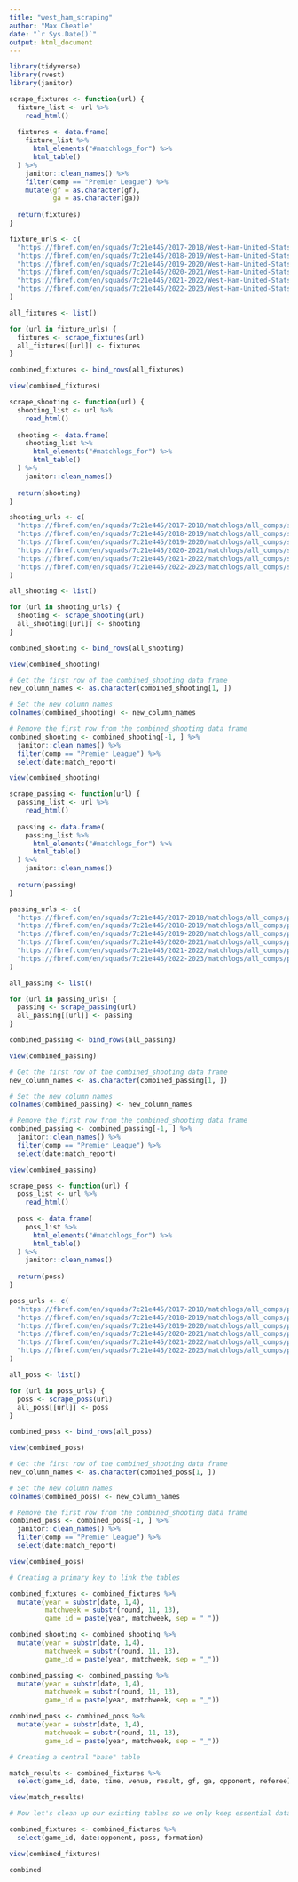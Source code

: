 ```yaml
---
title: "west_ham_scraping"
author: "Max Cheatle"
date: "`r Sys.Date()`"
output: html_document
---
```


```r

library(tidyverse)
library(rvest)
library(janitor)

```

```r

scrape_fixtures <- function(url) {
  fixture_list <- url %>%
    read_html()
  
  fixtures <- data.frame(
    fixture_list %>%
      html_elements("#matchlogs_for") %>%
      html_table()
  ) %>% 
    janitor::clean_names() %>% 
    filter(comp == "Premier League") %>% 
    mutate(gf = as.character(gf),
           ga = as.character(ga))
  
  return(fixtures)
}

fixture_urls <- c(
  "https://fbref.com/en/squads/7c21e445/2017-2018/West-Ham-United-Stats#all_matchlogs",
  "https://fbref.com/en/squads/7c21e445/2018-2019/West-Ham-United-Stats#all_matchlogs",
  "https://fbref.com/en/squads/7c21e445/2019-2020/West-Ham-United-Stats#all_matchlogs",
  "https://fbref.com/en/squads/7c21e445/2020-2021/West-Ham-United-Stats#all_matchlogs",
  "https://fbref.com/en/squads/7c21e445/2021-2022/West-Ham-United-Stats#all_matchlogs",
  "https://fbref.com/en/squads/7c21e445/2022-2023/West-Ham-United-Stats#all_matchlogs"
)

all_fixtures <- list()

for (url in fixture_urls) {
  fixtures <- scrape_fixtures(url)
  all_fixtures[[url]] <- fixtures
}

combined_fixtures <- bind_rows(all_fixtures)

view(combined_fixtures)

```

```r

scrape_shooting <- function(url) {
  shooting_list <- url %>%
    read_html()
  
  shooting <- data.frame(
    shooting_list %>%
      html_elements("#matchlogs_for") %>%
      html_table()
  ) %>% 
    janitor::clean_names()
  
  return(shooting)
}

shooting_urls <- c(
  "https://fbref.com/en/squads/7c21e445/2017-2018/matchlogs/all_comps/shooting/West-Ham-United-Match-Logs-All-Competitions",
  "https://fbref.com/en/squads/7c21e445/2018-2019/matchlogs/all_comps/shooting/West-Ham-United-Match-Logs-All-Competitions",
  "https://fbref.com/en/squads/7c21e445/2019-2020/matchlogs/all_comps/shooting/West-Ham-United-Match-Logs-All-Competitions",
  "https://fbref.com/en/squads/7c21e445/2020-2021/matchlogs/all_comps/shooting/West-Ham-United-Match-Logs-All-Competitions",
  "https://fbref.com/en/squads/7c21e445/2021-2022/matchlogs/all_comps/shooting/West-Ham-United-Match-Logs-All-Competitions",
  "https://fbref.com/en/squads/7c21e445/2022-2023/matchlogs/all_comps/shooting/West-Ham-United-Match-Logs-All-Competitions"
)

all_shooting <- list()

for (url in shooting_urls) {
  shooting <- scrape_shooting(url)
  all_shooting[[url]] <- shooting
}

combined_shooting <- bind_rows(all_shooting)

view(combined_shooting)

# Get the first row of the combined_shooting data frame
new_column_names <- as.character(combined_shooting[1, ])

# Set the new column names
colnames(combined_shooting) <- new_column_names

# Remove the first row from the combined_shooting data frame
combined_shooting <- combined_shooting[-1, ] %>% 
  janitor::clean_names() %>% 
  filter(comp == "Premier League") %>% 
  select(date:match_report)

view(combined_shooting)

```

```r

scrape_passing <- function(url) {
  passing_list <- url %>%
    read_html()
  
  passing <- data.frame(
    passing_list %>%
      html_elements("#matchlogs_for") %>%
      html_table()
  ) %>% 
    janitor::clean_names()
  
  return(passing)
}

passing_urls <- c(
  "https://fbref.com/en/squads/7c21e445/2017-2018/matchlogs/all_comps/passing/West-Ham-United-Match-Logs-All-Competitions",
  "https://fbref.com/en/squads/7c21e445/2018-2019/matchlogs/all_comps/passing/West-Ham-United-Match-Logs-All-Competitions",
  "https://fbref.com/en/squads/7c21e445/2019-2020/matchlogs/all_comps/passing/West-Ham-United-Match-Logs-All-Competitions",
  "https://fbref.com/en/squads/7c21e445/2020-2021/matchlogs/all_comps/passing/West-Ham-United-Match-Logs-All-Competitions",
  "https://fbref.com/en/squads/7c21e445/2021-2022/matchlogs/all_comps/passing/West-Ham-United-Match-Logs-All-Competitions",
  "https://fbref.com/en/squads/7c21e445/2022-2023/matchlogs/all_comps/passing/West-Ham-United-Match-Logs-All-Competitions"
)

all_passing <- list()

for (url in passing_urls) {
  passing <- scrape_passing(url)
  all_passing[[url]] <- passing
}

combined_passing <- bind_rows(all_passing)

view(combined_passing)

# Get the first row of the combined_shooting data frame
new_column_names <- as.character(combined_passing[1, ])

# Set the new column names
colnames(combined_passing) <- new_column_names

# Remove the first row from the combined_shooting data frame
combined_passing <- combined_passing[-1, ] %>% 
  janitor::clean_names() %>% 
  filter(comp == "Premier League") %>% 
  select(date:match_report)

view(combined_passing)

```

```r

scrape_poss <- function(url) {
  poss_list <- url %>%
    read_html()
  
  poss <- data.frame(
    poss_list %>%
      html_elements("#matchlogs_for") %>%
      html_table()
  ) %>% 
    janitor::clean_names()
  
  return(poss)
}

poss_urls <- c(
  "https://fbref.com/en/squads/7c21e445/2017-2018/matchlogs/all_comps/possession/West-Ham-United-Match-Logs-All-Competitions",
  "https://fbref.com/en/squads/7c21e445/2018-2019/matchlogs/all_comps/possession/West-Ham-United-Match-Logs-All-Competitions",
  "https://fbref.com/en/squads/7c21e445/2019-2020/matchlogs/all_comps/possession/West-Ham-United-Match-Logs-All-Competitions",
  "https://fbref.com/en/squads/7c21e445/2020-2021/matchlogs/all_comps/possession/West-Ham-United-Match-Logs-All-Competitions",
  "https://fbref.com/en/squads/7c21e445/2021-2022/matchlogs/all_comps/possession/West-Ham-United-Match-Logs-All-Competitions",
  "https://fbref.com/en/squads/7c21e445/2022-2023/matchlogs/all_comps/possession/West-Ham-United-Match-Logs-All-Competitions"
)

all_poss <- list()

for (url in poss_urls) {
  poss <- scrape_poss(url)
  all_poss[[url]] <- poss
}

combined_poss <- bind_rows(all_poss)

view(combined_poss)

# Get the first row of the combined_shooting data frame
new_column_names <- as.character(combined_poss[1, ])

# Set the new column names
colnames(combined_poss) <- new_column_names

# Remove the first row from the combined_shooting data frame
combined_poss <- combined_poss[-1, ] %>% 
  janitor::clean_names() %>% 
  filter(comp == "Premier League") %>% 
  select(date:match_report)

view(combined_poss)

```

```r

# Creating a primary key to link the tables

combined_fixtures <- combined_fixtures %>% 
  mutate(year = substr(date, 1,4),
         matchweek = substr(round, 11, 13),
         game_id = paste(year, matchweek, sep = "_"))

combined_shooting <- combined_shooting %>% 
  mutate(year = substr(date, 1,4),
         matchweek = substr(round, 11, 13),
         game_id = paste(year, matchweek, sep = "_"))

combined_passing <- combined_passing %>% 
  mutate(year = substr(date, 1,4),
         matchweek = substr(round, 11, 13),
         game_id = paste(year, matchweek, sep = "_"))

combined_poss <- combined_poss %>% 
  mutate(year = substr(date, 1,4),
         matchweek = substr(round, 11, 13),
         game_id = paste(year, matchweek, sep = "_"))

# Creating a central "base" table

match_results <- combined_fixtures %>% 
  select(game_id, date, time, venue, result, gf, ga, opponent, referee)

view(match_results)

# Now let's clean up our existing tables so we only keep essential data

combined_fixtures <- combined_fixtures %>% 
  select(game_id, date:opponent, poss, formation)

view(combined_fixtures)

combined



```







